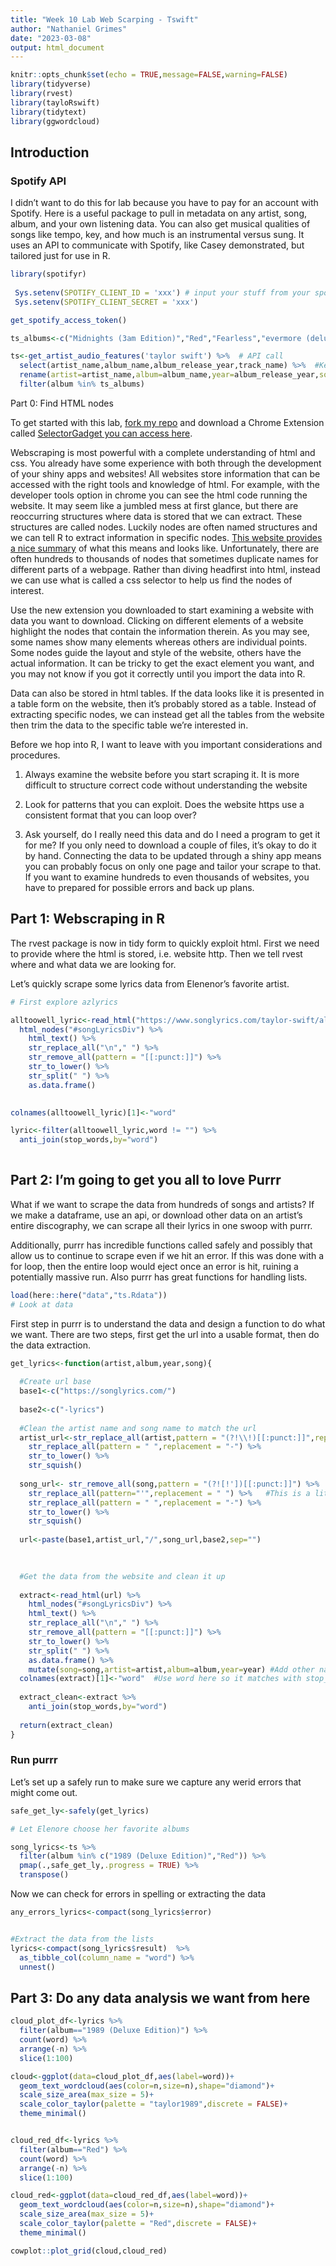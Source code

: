 ```yaml
---
title: "Week 10 Lab Web Scarping - Tswift"
author: "Nathaniel Grimes"
date: "2023-03-08"
output: html_document
---
```


```r
knitr::opts_chunk$set(echo = TRUE,message=FALSE,warning=FALSE)
library(tidyverse)
library(rvest)
library(tayloRswift)
library(tidytext)
library(ggwordcloud)

```

## Introduction

### Spotify API

I didn't want to do this for lab because you have to pay for an account with Spotify. Here is a useful package to pull in metadata on any artist, song, album, and your own listening data. You can also get musical qualities of songs like tempo, key, and how much is an instrumental versus sung. It uses an API to communicate with Spotify, like Casey demonstrated, but tailored just for use in R.

```r
library(spotifyr)
 
 Sys.setenv(SPOTIFY_CLIENT_ID = 'xxx') # input your stuff from your spotify dashboard
 Sys.setenv(SPOTIFY_CLIENT_SECRET = 'xxx')

get_spotify_access_token()

ts_albums<-c("Midnights (3am Edition)","Red","Fearless","evermore (deluxe version)","folklore (deluxe version)","Lover","Repuation","1989 (Deluxe Edition)","Speak Now (Deluxe Edition)","Taylor Swift")

ts<-get_artist_audio_features('taylor swift') %>%  # API call
  select(artist_name,album_name,album_release_year,track_name) %>%  #Keep this order
  rename(artist=artist_name,album=album_name,year=album_release_year,song=track_name) %>%
  filter(album %in% ts_albums)
```

Part 0: Find HTML nodes

To get started with this lab, [fork my repo](https://github.com/nggrimes/Week-10-lab-Scraping) and download a Chrome Extension called [SelectorGadget you can access here](https://chrome.google.com/webstore/detail/selectorgadget/mhjhnkcfbdhnjickkkdbjoemdmbfginb?hl=en).

Webscraping is most powerful with a complete understanding of html and css. You already have some experience with both through the development of your shiny apps and websites! All websites store information that can be accessed with the right tools and knowledge of html. For example, with the developer tools option in chrome you can see the html code running the website. It may seem like a jumbled mess at first glance, but there are reoccurring structures where data is stored that we can extract. These structures are called nodes. Luckily nodes are often named structures and we can tell R to extract information in specific nodes. [This website provides a nice summary](https://www.w3schools.com/js/js_htmldom_navigation.asp#:~:text=using%20node%20relationships.-,DOM%20Nodes,HTML%20elements%20are%20text%20nodes) of what this means and looks like. Unfortunately, there are often hundreds to thousands of nodes that sometimes duplicate names for different parts of a webpage. Rather than diving headfirst into html, instead we can use what is called a css selector to help us find the nodes of interest.  

Use the new extension you downloaded to start examining a website with data you want to download. Clicking on different elements of a website highlight the nodes that contain the information therein. As you may see, some names show many elements whereas others are individual points. Some nodes guide the layout and style of the website, others have the actual information. It can be tricky to get the exact element you want, and you may not know if you got it correctly until you import the data into R. 

Data can also be stored in html tables. If the data looks like it is presented in a table form on the website, then it's probably stored as a table. Instead of extracting specific nodes, we can instead get all the tables from the website then trim the data to the specific table we're interested in.

Before we hop into R, I want to leave with you important considerations and procedures.

1) Always examine the website before you start scraping it. It is more difficult to structure correct code without understanding the website

2) Look for patterns that you can exploit. Does the website https use a consistent format that you can loop over?

3) Ask yourself, do I really need this data and do I need a program to get it for me? If you only need to download a couple of files, it's okay to do it by hand. Connecting the data to be updated through a shiny app means you can probably focus on only one page and tailor your scrape to that. If you want to examine hundreds to even thousands of websites, you have to prepared for possible errors and back up plans.

## Part 1: Webscraping in R

The rvest package is now in tidy form to quickly exploit html. First we need to provide where the html is stored, i.e. website http. Then we tell rvest where and what data we are looking for.

Let's quickly scrape some lyrics data from Elenenor's favorite artist.


```r

# First explore azlyrics

alltoowell_lyric<-read_html("https://www.songlyrics.com/taylor-swift/all-too-well-lyrics/") %>% 
  html_nodes("#songLyricsDiv") %>% 
    html_text() %>% 
    str_replace_all("\n"," ") %>% 
    str_remove_all(pattern = "[[:punct:]]") %>% 
    str_to_lower() %>% 
    str_split(" ") %>% 
    as.data.frame()

  
colnames(alltoowell_lyric)[1]<-"word"

lyric<-filter(alltoowell_lyric,word != "") %>% 
  anti_join(stop_words,by="word")
  
```

## Part 2: I'm going to get you all to love Purrr

What if we want to scrape the data from hundreds of songs and artists? If we make a dataframe, use an api, or download other data on an artist's entire discography, we can scrape all their lyrics in one swoop with purrr.  

Additionally, purrr has incredible functions called safely and possibly that allow us to continue to scrape even if we hit an error. If this was done with a for loop, then the entire loop would eject once an error is hit, ruining a potentially massive run. Also purrr has great functions for handling lists.

```r
load(here::here("data","ts.Rdata"))
# Look at data
```

First step in purrr is to understand the data and design a function to do what we want. There are two steps, first get the url into a usable format, then do the data extraction.

```r
get_lyrics<-function(artist,album,year,song){
  
  #Create url base
  base1<-c("https://songlyrics.com/")
  
  base2<-c("-lyrics")
  
  #Clean the artist name and song name to match the url
  artist_url<-str_replace_all(artist,pattern = "(?!\\!)[[:punct:]]",replacement = " ") %>% 
    str_replace_all(pattern = " ",replacement = "-") %>%
    str_to_lower() %>% 
    str_squish()
  
  song_url<- str_remove_all(song,pattern = "(?![!'])[[:punct:]]") %>%   #The (?!\\[!']) tells R to ignore all punct except ! and '
    str_replace_all(pattern="'",replacement = " ") %>%   #This is a little thing I noticed specific to the website in how they handle apostrophes
    str_replace_all(pattern = " ",replacement = "-") %>%
    str_to_lower() %>% 
    str_squish() 
  
  url<-paste(base1,artist_url,"/",song_url,base2,sep="")
  

  
  #Get the data from the website and clean it up
  
  extract<-read_html(url) %>% 
    html_nodes("#songLyricsDiv") %>% 
    html_text() %>% 
    str_replace_all("\n"," ") %>% 
    str_remove_all(pattern = "[[:punct:]]") %>% 
    str_to_lower() %>% 
    str_split(" ") %>% 
    as.data.frame() %>% 
    mutate(song=song,artist=artist,album=album,year=year) #Add other names
  colnames(extract)[1]<-"word"  #Use word here so it matches with stop_words
  
  extract_clean<-extract %>% 
    anti_join(stop_words,by="word")
  
  return(extract_clean)
}
```

### Run purrr

Let's set up a safely run to make sure we capture any werid errors that might come out.

```r
safe_get_ly<-safely(get_lyrics)

# Let Elenore choose her favorite albums

song_lyrics<-ts %>% 
  filter(album %in% c("1989 (Deluxe Edition)","Red")) %>% 
  pmap(.,safe_get_ly,.progress = TRUE) %>% 
  transpose()

```

Now we can check for errors in spelling or extracting the data

```r

any_errors_lyrics<-compact(song_lyrics$error)


#Extract the data from the lists  
lyrics<-compact(song_lyrics$result)  %>% 
  as_tibble_col(column_name = "word") %>% 
  unnest()
```


## Part 3: Do any data analysis we want from here

```r
cloud_plot_df<-lyrics %>% 
  filter(album=="1989 (Deluxe Edition)") %>% 
  count(word) %>% 
  arrange(-n) %>% 
  slice(1:100)

cloud<-ggplot(data=cloud_plot_df,aes(label=word))+
  geom_text_wordcloud(aes(color=n,size=n),shape="diamond")+
  scale_size_area(max_size = 5)+
  scale_color_taylor(palette = "taylor1989",discrete = FALSE)+
  theme_minimal()


cloud_red_df<-lyrics %>% 
  filter(album=="Red") %>% 
  count(word) %>% 
  arrange(-n) %>% 
  slice(1:100)

cloud_red<-ggplot(data=cloud_red_df,aes(label=word))+
  geom_text_wordcloud(aes(color=n,size=n),shape="diamond")+
  scale_size_area(max_size = 5)+
  scale_color_taylor(palette = "Red",discrete = FALSE)+
  theme_minimal()

cowplot::plot_grid(cloud,cloud_red)

```

